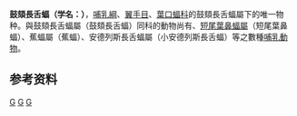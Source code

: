 {{Expand language}}
{{Speciesbox
| taxon = Scleronycteris ega
| status = DD | status_system = IUCN3.1
| status_ref = <ref name=iucn>{{IUCN2010|version=2010.3|assessors= Sampaio, E., Lim, B. & Peters, S. |year=2016|id=20033|title=Scleronycteris ega |downloaded=2018-7-14}}</ref>
| binomial_authority = [[Oldfield_Thomas|Thomas]], 1912
}}

'''鼓頦長舌蝠（学名：{{lang|la|Scleronycteris ega}}）'''，[[哺乳綱|哺乳綱]]、[[翼手目|翼手目]]、[[葉口蝠科|葉口蝠科]]的鼓頦長舌蝠屬下的唯一物种。與鼓頦長舌蝠屬（鼓頦長舌蝠）同科的動物尚有、[[短尾葉鼻蝠屬|短尾葉鼻蝠屬]]（短尾葉鼻蝠）、蕉蝠屬（蕉蝠）、安德列斯長舌蝠屬（小安德列斯長舌蝠）等之數種[[哺乳動物|哺乳動物]]。

==参考资料==
{{reflist}}

{{bat-stub}}
{{taxonbar}}
[[Category:IUCN红色名录数据缺乏物种|G]]
[[Category:葉口蝠科|G]]
[[Category:1912年描述的动物|G]]
